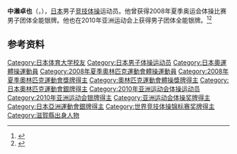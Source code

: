 {{NoteTA|G1=Sports}}
'''中濑卓也'''（{{jpn|j=中瀬 卓也|hg=なかせ たくや|rm=Nakase Takuya}}，{{bd|1982年|11月19日||}}），[[日本|日本]]男子[[竞技体操|竞技体操]]运动员。他曾获得2008年夏季奥运会体操比赛男子团体全能银牌。他也在2010年亚洲运动会上获得男子团体全能银牌。<ref>{{Cite web|title=Takuya NAKASE|url=https://www.olympic.org/takuya-nakase|accessdate=2021-03-27|work=International Olympic Committee}}</ref><ref>{{cite web|url=https://www.olympedia.org/athletes/111926|title=Takuya Nakase|work=Olympedia|accessdate=2021-03-28}}</ref>

== 参考资料 ==
{{reflist}}

{{Authority control}}
{{DEFAULTSORT:Nakase, Takuya}}
[[Category:日本体育大学校友|Category:日本体育大学校友]]
[[Category:日本男子体操运动员|Category:日本男子体操运动员]]
[[Category:日本奧運體操運動員|Category:日本奧運體操運動員]]
[[Category:2008年夏季奧林匹克運動會體操運動員|Category:2008年夏季奧林匹克運動會體操運動員]]
[[Category:2008年夏季奧林匹克運動會獎牌得主|Category:2008年夏季奧林匹克運動會獎牌得主]]
[[Category:奧林匹克運動會體操獎牌得主|Category:奧林匹克運動會體操獎牌得主]]
[[Category:日本奧林匹克運動會銀牌得主|Category:日本奧林匹克運動會銀牌得主]]
[[Category:2010年亚洲运动会体操运动员|Category:2010年亚洲运动会体操运动员]]
[[Category:2010年亚洲运动会银牌得主|Category:2010年亚洲运动会银牌得主]]
[[Category:亚洲运动会体操奖牌得主|Category:亚洲运动会体操奖牌得主]]
[[Category:日本亞洲運動會銀牌得主|Category:日本亞洲運動會銀牌得主]]
[[Category:世界竞技体操锦标赛奖牌得主|Category:世界竞技体操锦标赛奖牌得主]]
[[Category:滋賀縣出身人物|Category:滋賀縣出身人物]]